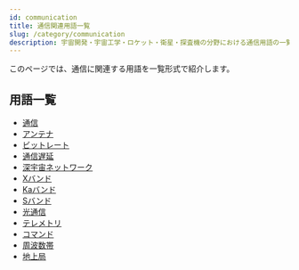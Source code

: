 ```yaml
---
id: communication
title: 通信関連用語一覧
slug: /category/communication
description: 宇宙開発・宇宙工学・ロケット・衛星・探査機の分野における通信用語の一覧です．意味・定義・概要・説明ページへと移ることができます．
---
```



<Head>
  <script type="application/ld+json">
    {`{
      "@context": "https://schema.org",
      "@type": "DefinedTerm",
      "name": "通信関連用語一覧",
      "inDefinedTermSet": "https://www.space-portal.org",
      "termCode": "category/communication",
      "description": "宇宙開発・宇宙工学・ロケット・衛星・探査機の分野における通信用語の一覧です．意味・定義・概要・説明ページへと移ることができます．",
      "url": "https://www.space-portal.org/docs/category/communication"
    }`}
  </script>
</Head>

このページでは、通信に関連する用語を一覧形式で紹介します。

## 用語一覧

- [通信](/docs/communication/communication)
- [アンテナ](/docs/communication/technology/antenna)
- [ビットレート](/docs/communication/technology/bit-rate)
- [通信遅延](/docs/communication/technology/communication-delay)
- [深宇宙ネットワーク](/docs/communication/system/dsn)
- [Xバンド](/docs/communication/technology/x-band)
- [Kaバンド](/docs/communication/technology/ka-band.md)
- [Sバンド](/docs/communication/technology/s-band.md)
- [光通信](/docs/communication/type/optical-communication)
- [テレメトリ](/docs/communication/system/telemetry)
- [コマンド](/docs/communication/system/telemetry)
- [周波数帯](/docs/communication/technology/frequency-band)
- [地上局](/docs/communication/system/ground-station)